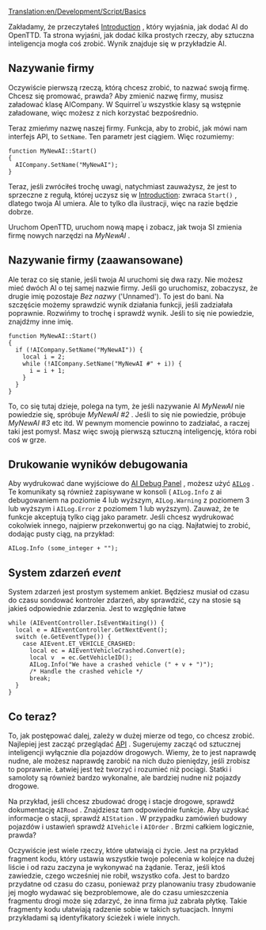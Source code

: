 [[Translation:en/Development/Script/Basics]]


<!--{{NoAI}}-->{{pl/Development/Script/NoAI}}

Zakładamy, że przeczytałeś  [[pl/Development/Script/SI/Introduction|Introduction]] , który wyjaśnia, jak dodać AI do OpenTTD. Ta strona wyjaśni, jak dodać kilka prostych rzeczy, aby sztuczna inteligencja mogła coś zrobić. Wynik znajduje się w przykładzie AI.

==Nazywanie firmy==

Oczywiście pierwszą rzeczą, którą chcesz zrobić, to nazwać swoją firmę. Chcesz się promować, prawda? Aby zmienić nazwę firmy, musisz załadować klasę AICompany. W Squirrel''`u'' wszystkie klasy są wstępnie załadowane, więc możesz z nich korzystać bezpośrednio.

Teraz zmieńmy nazwę naszej firmy. Funkcja, aby to zrobić, jak mówi nam interfejs API, to <code>SetName</code>. Ten parametr jest ciągiem. Więc rozumiemy:
 
 function MyNewAI::Start()
 {
   AICompany.SetName("MyNewAI");
 }
 
Teraz, jeśli zwróciłeś trochę uwagi, natychmiast zauważysz, że jest to sprzeczne z regułą, której uczysz się w  [[pl/Development/Script/SI/Introduction|Introduction]]: zwraca <code>Start()</code> , dlatego twoja AI umiera. Ale to tylko dla ilustracji, więc na razie będzie dobrze.

Uruchom OpenTTD, uruchom nową mapę i zobacz, jak twoja SI zmienia firmę nowych narzędzi na  ''MyNewAI'' .

==Nazywanie firmy (zaawansowane)==

Ale teraz co się stanie, jeśli twoja AI uruchomi się dwa razy. Nie możesz mieć dwóch AI o tej samej nazwie firmy. Jeśli go uruchomisz, zobaczysz, że drugie imię pozostaje ''Bez nazwy'' ('Unnamed'). To jest do bani. Na szczęście możemy sprawdzić wynik działania funkcji, jeśli zadziałała poprawnie. Rozwińmy to trochę i sprawdź wynik. Jeśli to się nie powiedzie, znajdźmy inne imię.

 function MyNewAI::Start()
 {
   if (!AICompany.SetName("MyNewAI")) {
     local i = 2;
     while (!AICompany.SetName("MyNewAI #" + i)) {
       i = i + 1;
     }
   }
 }

To, co się tutaj dzieje, polega na tym, że jeśli nazywanie AI ''MyNewAI'' nie powiedzie się, spróbuje ''MyNewAI #2'' . Jeśli to się nie powiedzie, próbuje ''MyNewAI #3'' etc itd. W pewnym momencie powinno to zadziałać, a raczej taki jest pomysł. Masz więc swoją pierwszą sztuczną inteligencję, która robi coś w grze.

== Drukowanie wyników debugowania ==

Aby wydrukować dane wyjściowe do [[pl/Development/Script/SI/Need To Know#panel-logging-logowania-i-debugowania|AI Debug Panel]] , możesz użyć <code>[http://noai.openttd.org/docs/trunk/classAILog.html AILog]</code> . Te komunikaty są również zapisywane w konsoli ( <code>AILog.Info</code> z ai debugowaniem na poziomie 4 lub wyższym,  <code>AILog.Warning</code> z poziomem 3 lub wyższym i <code>AILog.Error</code> z poziomem 1 lub wyższym). Zauważ, że te funkcje akceptują tylko ciąg jako parametr. Jeśli chcesz wydrukować cokolwiek innego, najpierw przekonwertuj go na ciąg. Najłatwiej to zrobić, dodając pusty ciąg, na przykład:

 AILog.Info (some_integer + "");

==System zdarzeń ''event''==


System zdarzeń jest prostym systemem ankiet. Będziesz musiał od czasu do czasu sondować kontroler zdarzeń, aby sprawdzić, czy na stosie są jakieś odpowiednie zdarzenia. Jest to względnie łatwe

 while (AIEventController.IsEventWaiting()) {
   local e = AIEventController.GetNextEvent();
   switch (e.GetEventType()) {
     case AIEvent.ET_VEHICLE_CRASHED:
       local ec = AIEventVehicleCrashed.Convert(e);
       local v  = ec.GetVehicleID();
       AILog.Info("We have a crashed vehicle (" + v + ")");
       /* Handle the crashed vehicle */
       break;
   }
 }

==Co teraz?==

To, jak postępować dalej, zależy w dużej mierze od tego, co chcesz zrobić. Najlepiej jest zacząć przeglądać [http://noai.openttd.org/docs/ API] . Sugerujemy zacząć od sztucznej inteligencji wyłącznie dla pojazdów drogowych. Wiemy, że to jest naprawdę nudne, ale możesz naprawdę zarobić na nich dużo pieniędzy, jeśli zrobisz to poprawnie. Łatwiej jest też tworzyć i rozumieć niż pociągi. Statki i samoloty są również bardzo wykonalne, ale bardziej nudne niż pojazdy drogowe.

Na przykład, jeśli chcesz zbudować drogę i stacje drogowe, sprawdź dokumentację <code>AIRoad</code> . Znajdziesz tam odpowiednie funkcje. Aby uzyskać informacje o stacji, sprawdź  <code>AIStation</code> . W przypadku zamówień budowy pojazdów i ustawień sprawdź <code>AIVehicle</code> i  <code>AIOrder</code> . Brzmi całkiem logicznie, prawda?

Oczywiście jest wiele rzeczy, które ułatwiają ci życie. Jest na przykład fragment kodu, który ustawia wszystkie twoje polecenia w kolejce na dużej liście i od razu zaczyna je wykonywać na żądanie. Teraz, jeśli ktoś zawiedzie, czego wcześniej nie robił, wszystko cofa. Jest to bardzo przydatne od czasu do czasu, ponieważ przy planowaniu trasy zbudowanie jej mogło wydawać się bezproblemowe, ale do czasu umieszczenia fragmentu drogi może się zdarzyć, że inna firma już zabrała płytkę. Takie fragmenty kodu ułatwiają radzenie sobie w takich sytuacjach. Innymi przykładami są identyfikatory ścieżek i wiele innych.